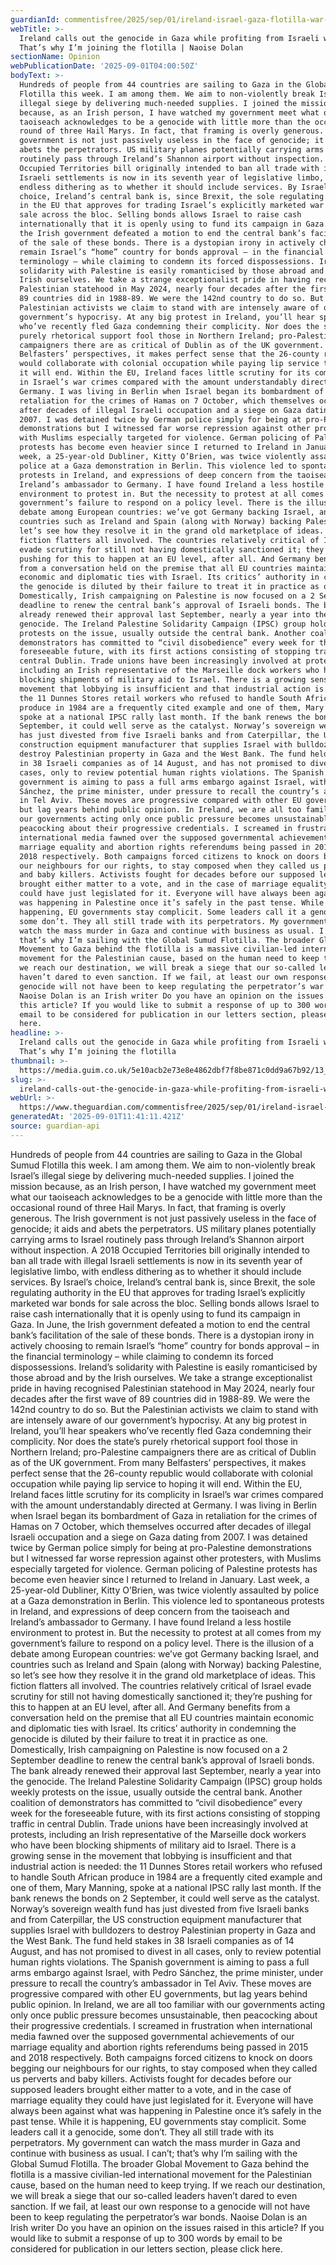 ```yaml
---
guardianId: commentisfree/2025/sep/01/ireland-israel-gaza-flotilla-war-bonds-eu-genocide
webTitle: >-
  Ireland calls out the genocide in Gaza while profiting from Israeli war bonds.
  That’s why I’m joining the flotilla | Naoise Dolan
sectionName: Opinion
webPublicationDate: '2025-09-01T04:00:50Z'
bodyText: >-
  Hundreds of people from 44 countries are sailing to Gaza in the Global Sumud
  Flotilla this week. I am among them. We aim to non-violently break Israel’s
  illegal siege by delivering much-needed supplies. I joined the mission
  because, as an Irish person, I have watched my government meet what our
  taoiseach acknowledges to be a genocide with little more than the occasional
  round of three Hail Marys. In fact, that framing is overly generous. The Irish
  government is not just passively useless in the face of genocide; it aids and
  abets the perpetrators. US military planes potentially carrying arms to Israel
  routinely pass through Ireland’s Shannon airport without inspection. A 2018
  Occupied Territories bill originally intended to ban all trade with illegal
  Israeli settlements is now in its seventh year of legislative limbo, with
  endless dithering as to whether it should include services. By Israel’s
  choice, Ireland’s central bank is, since Brexit, the sole regulating authority
  in the EU that approves for trading Israel’s explicitly marketed war bonds for
  sale across the bloc. Selling bonds allows Israel to raise cash
  internationally that it is openly using to fund its campaign in Gaza. In June,
  the Irish government defeated a motion to end the central bank’s facilitation
  of the sale of these bonds. There is a dystopian irony in actively choosing to
  remain Israel’s “home” country for bonds approval – in the financial
  terminology – while claiming to condemn its forced dispossessions. Ireland’s
  solidarity with Palestine is easily romanticised by those abroad and by the
  Irish ourselves. We take a strange exceptionalist pride in having recognised
  Palestinian statehood in May 2024, nearly four decades after the first wave of
  89 countries did in 1988-89. We were the 142nd country to do so. But the
  Palestinian activists we claim to stand with are intensely aware of our
  government’s hypocrisy. At any big protest in Ireland, you’ll hear speakers
  who’ve recently fled Gaza condemning their complicity. Nor does the state’s
  purely rhetorical support fool those in Northern Ireland; pro-Palestine
  campaigners there are as critical of Dublin as of the UK government. From many
  Belfasters’ perspectives, it makes perfect sense that the 26-county republic
  would collaborate with colonial occupation while paying lip service to hoping
  it will end. Within the EU, Ireland faces little scrutiny for its complicity
  in Israel’s war crimes compared with the amount understandably directed at
  Germany. I was living in Berlin when Israel began its bombardment of Gaza in
  retaliation for the crimes of Hamas on 7 October, which themselves occurred
  after decades of illegal Israeli occupation and a siege on Gaza dating from
  2007. I was detained twice by German police simply for being at pro-Palestine
  demonstrations but I witnessed far worse repression against other protesters,
  with Muslims especially targeted for violence. German policing of Palestine
  protests has become even heavier since I returned to Ireland in January. Last
  week, a 25-year-old Dubliner, Kitty O’Brien, was twice violently assaulted by
  police at a Gaza demonstration in Berlin. This violence led to spontaneous
  protests in Ireland, and expressions of deep concern from the taoiseach and
  Ireland’s ambassador to Germany. I have found Ireland a less hostile
  environment to protest in. But the necessity to protest at all comes from my
  government’s failure to respond on a policy level. There is the illusion of a
  debate among European countries: we’ve got Germany backing Israel, and
  countries such as Ireland and Spain (along with Norway) backing Palestine, so
  let’s see how they resolve it in the grand old marketplace of ideas. This
  fiction flatters all involved. The countries relatively critical of Israel
  evade scrutiny for still not having domestically sanctioned it; they’re
  pushing for this to happen at an EU level, after all. And Germany benefits
  from a conversation held on the premise that all EU countries maintain
  economic and diplomatic ties with Israel. Its critics’ authority in condemning
  the genocide is diluted by their failure to treat it in practice as one.
  Domestically, Irish campaigning on Palestine is now focused on a 2 September
  deadline to renew the central bank’s approval of Israeli bonds. The bank
  already renewed their approval last September, nearly a year into the
  genocide. The Ireland Palestine Solidarity Campaign (IPSC) group holds weekly
  protests on the issue, usually outside the central bank. Another coalition of
  demonstrators has committed to “civil disobedience” every week for the
  foreseeable future, with its first actions consisting of stopping traffic in
  central Dublin. Trade unions have been increasingly involved at protests,
  including an Irish representative of the Marseille dock workers who have been
  blocking shipments of military aid to Israel. There is a growing sense in the
  movement that lobbying is insufficient and that industrial action is needed:
  the 11 Dunnes Stores retail workers who refused to handle South African
  produce in 1984 are a frequently cited example and one of them, Mary Manning,
  spoke at a national IPSC rally last month. If the bank renews the bonds on 2
  September, it could well serve as the catalyst. Norway’s sovereign wealth fund
  has just divested from five Israeli banks and from Caterpillar, the US
  construction equipment manufacturer that supplies Israel with bulldozers to
  destroy Palestinian property in Gaza and the West Bank. The fund held stakes
  in 38 Israeli companies as of 14 August, and has not promised to divest in all
  cases, only to review potential human rights violations. The Spanish
  government is aiming to pass a full arms embargo against Israel, with Pedro
  Sánchez, the prime minister, under pressure to recall the country’s ambassador
  in Tel Aviv. These moves are progressive compared with other EU governments,
  but lag years behind public opinion. In Ireland, we are all too familiar with
  our governments acting only once public pressure becomes unsustainable, then
  peacocking about their progressive credentials. I screamed in frustration when
  international media fawned over the supposed governmental achievements of our
  marriage equality and abortion rights referendums being passed in 2015 and
  2018 respectively. Both campaigns forced citizens to knock on doors begging
  our neighbours for our rights, to stay composed when they called us perverts
  and baby killers. Activists fought for decades before our supposed leaders
  brought either matter to a vote, and in the case of marriage equality they
  could have just legislated for it. Everyone will have always been against what
  was happening in Palestine once it’s safely in the past tense. While it is
  happening, EU governments stay complicit. Some leaders call it a genocide,
  some don’t. They all still trade with its perpetrators. My government can
  watch the mass murder in Gaza and continue with business as usual. I can’t;
  that’s why I’m sailing with the Global Sumud Flotilla. The broader Global
  Movement to Gaza behind the flotilla is a massive civilian-led international
  movement for the Palestinian cause, based on the human need to keep trying. If
  we reach our destination, we will break a siege that our so-called leaders
  haven’t dared to even sanction. If we fail, at least our own response to a
  genocide will not have been to keep regulating the perpetrator’s war bonds.
  Naoise Dolan is an Irish writer Do you have an opinion on the issues raised in
  this article? If you would like to submit a response of up to 300 words by
  email to be considered for publication in our letters section, please click
  here.
headline: >-
  Ireland calls out the genocide in Gaza while profiting from Israeli war bonds.
  That’s why I’m joining the flotilla
thumbnail: >-
  https://media.guim.co.uk/5e10acb2e73e8e4862dbf7f8be871c0dd9a67b92/13_0_3780_3024/500.jpg
slug: >-
  ireland-calls-out-the-genocide-in-gaza-while-profiting-from-israeli-war-bonds-thats-why-im-joining-the-flotilla-or-naoise-dolan
webUrl: >-
  https://www.theguardian.com/commentisfree/2025/sep/01/ireland-israel-gaza-flotilla-war-bonds-eu-genocide
generatedAt: '2025-09-01T11:41:11.421Z'
source: guardian-api
---
```

Hundreds of people from 44 countries are sailing to Gaza in the Global Sumud Flotilla this week. I am among them. We aim to non-violently break Israel’s illegal siege by delivering much-needed supplies. I joined the mission because, as an Irish person, I have watched my government meet what our taoiseach acknowledges to be a genocide with little more than the occasional round of three Hail Marys. In fact, that framing is overly generous. The Irish government is not just passively useless in the face of genocide; it aids and abets the perpetrators. US military planes potentially carrying arms to Israel routinely pass through Ireland’s Shannon airport without inspection. A 2018 Occupied Territories bill originally intended to ban all trade with illegal Israeli settlements is now in its seventh year of legislative limbo, with endless dithering as to whether it should include services. By Israel’s choice, Ireland’s central bank is, since Brexit, the sole regulating authority in the EU that approves for trading Israel’s explicitly marketed war bonds for sale across the bloc. Selling bonds allows Israel to raise cash internationally that it is openly using to fund its campaign in Gaza. In June, the Irish government defeated a motion to end the central bank’s facilitation of the sale of these bonds. There is a dystopian irony in actively choosing to remain Israel’s “home” country for bonds approval – in the financial terminology – while claiming to condemn its forced dispossessions. Ireland’s solidarity with Palestine is easily romanticised by those abroad and by the Irish ourselves. We take a strange exceptionalist pride in having recognised Palestinian statehood in May 2024, nearly four decades after the first wave of 89 countries did in 1988-89. We were the 142nd country to do so. But the Palestinian activists we claim to stand with are intensely aware of our government’s hypocrisy. At any big protest in Ireland, you’ll hear speakers who’ve recently fled Gaza condemning their complicity. Nor does the state’s purely rhetorical support fool those in Northern Ireland; pro-Palestine campaigners there are as critical of Dublin as of the UK government. From many Belfasters’ perspectives, it makes perfect sense that the 26-county republic would collaborate with colonial occupation while paying lip service to hoping it will end. Within the EU, Ireland faces little scrutiny for its complicity in Israel’s war crimes compared with the amount understandably directed at Germany. I was living in Berlin when Israel began its bombardment of Gaza in retaliation for the crimes of Hamas on 7 October, which themselves occurred after decades of illegal Israeli occupation and a siege on Gaza dating from 2007. I was detained twice by German police simply for being at pro-Palestine demonstrations but I witnessed far worse repression against other protesters, with Muslims especially targeted for violence. German policing of Palestine protests has become even heavier since I returned to Ireland in January. Last week, a 25-year-old Dubliner, Kitty O’Brien, was twice violently assaulted by police at a Gaza demonstration in Berlin. This violence led to spontaneous protests in Ireland, and expressions of deep concern from the taoiseach and Ireland’s ambassador to Germany. I have found Ireland a less hostile environment to protest in. But the necessity to protest at all comes from my government’s failure to respond on a policy level. There is the illusion of a debate among European countries: we’ve got Germany backing Israel, and countries such as Ireland and Spain (along with Norway) backing Palestine, so let’s see how they resolve it in the grand old marketplace of ideas. This fiction flatters all involved. The countries relatively critical of Israel evade scrutiny for still not having domestically sanctioned it; they’re pushing for this to happen at an EU level, after all. And Germany benefits from a conversation held on the premise that all EU countries maintain economic and diplomatic ties with Israel. Its critics’ authority in condemning the genocide is diluted by their failure to treat it in practice as one. Domestically, Irish campaigning on Palestine is now focused on a 2 September deadline to renew the central bank’s approval of Israeli bonds. The bank already renewed their approval last September, nearly a year into the genocide. The Ireland Palestine Solidarity Campaign (IPSC) group holds weekly protests on the issue, usually outside the central bank. Another coalition of demonstrators has committed to “civil disobedience” every week for the foreseeable future, with its first actions consisting of stopping traffic in central Dublin. Trade unions have been increasingly involved at protests, including an Irish representative of the Marseille dock workers who have been blocking shipments of military aid to Israel. There is a growing sense in the movement that lobbying is insufficient and that industrial action is needed: the 11 Dunnes Stores retail workers who refused to handle South African produce in 1984 are a frequently cited example and one of them, Mary Manning, spoke at a national IPSC rally last month. If the bank renews the bonds on 2 September, it could well serve as the catalyst. Norway’s sovereign wealth fund has just divested from five Israeli banks and from Caterpillar, the US construction equipment manufacturer that supplies Israel with bulldozers to destroy Palestinian property in Gaza and the West Bank. The fund held stakes in 38 Israeli companies as of 14 August, and has not promised to divest in all cases, only to review potential human rights violations. The Spanish government is aiming to pass a full arms embargo against Israel, with Pedro Sánchez, the prime minister, under pressure to recall the country’s ambassador in Tel Aviv. These moves are progressive compared with other EU governments, but lag years behind public opinion. In Ireland, we are all too familiar with our governments acting only once public pressure becomes unsustainable, then peacocking about their progressive credentials. I screamed in frustration when international media fawned over the supposed governmental achievements of our marriage equality and abortion rights referendums being passed in 2015 and 2018 respectively. Both campaigns forced citizens to knock on doors begging our neighbours for our rights, to stay composed when they called us perverts and baby killers. Activists fought for decades before our supposed leaders brought either matter to a vote, and in the case of marriage equality they could have just legislated for it. Everyone will have always been against what was happening in Palestine once it’s safely in the past tense. While it is happening, EU governments stay complicit. Some leaders call it a genocide, some don’t. They all still trade with its perpetrators. My government can watch the mass murder in Gaza and continue with business as usual. I can’t; that’s why I’m sailing with the Global Sumud Flotilla. The broader Global Movement to Gaza behind the flotilla is a massive civilian-led international movement for the Palestinian cause, based on the human need to keep trying. If we reach our destination, we will break a siege that our so-called leaders haven’t dared to even sanction. If we fail, at least our own response to a genocide will not have been to keep regulating the perpetrator’s war bonds. Naoise Dolan is an Irish writer Do you have an opinion on the issues raised in this article? If you would like to submit a response of up to 300 words by email to be considered for publication in our letters section, please click here.
